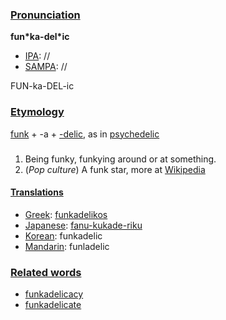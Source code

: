 ===[[Pronunciation]]===

'''fun*ka-del*ic'''
*[[IPA]]: //
*[[SAMPA]]: //
FUN-ka-DEL-ic
===[[Etymology]]===
[[funk]] + -a + [[-delic]], as in [[psychedelic]]

===[[]]===

#Being funky, funkying around or at something.
#(''Pop culture'') A funk star, more at [[en:Funkadelic|Wikipedia]]
====[[Translation]]s====
*[[Greek]]: [[funkadelikos]]
*[[Japanese]]: [[fanu-kukade-riku]]
*[[Korean]]: funkadelic
*[[Mandarin]]: funladelic

===[[Related words]]===

*[[funkadelicacy]]
*[[funkadelicate]]